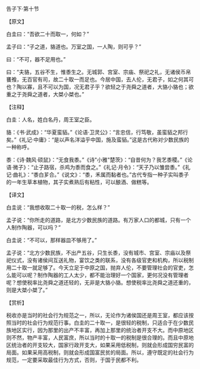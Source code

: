 

告子下·第十节

【原文】

白圭曰：“吾欲二十而取一，何如？”

孟子曰：“子之道，貉道也。万室之国，一人陶，则可乎？”

曰：“不可，器不足用也。”

曰：“夫貉，五谷不生，惟黍生之。无城郭、宫室、宗庙、祭祀之礼，无诸侯币帛饔飧，无百官有司，故二十取一而足也。今居中国，去人伦，无君子，如之何其可也？陶以寡，且不可以为国，况无君子乎？欲轻之于尧舜之道者，大貉小貉也；欲重之于尧舜之道者，大桀小桀也。”

【注释】

白圭：人名，姓白名丹，周王室之臣。

貉：《书·武成》：“华夏蛮貊。”《论语·卫灵公》：“言忠信，行笃敬，虽蛮貊之邦行矣。”《礼记·中庸》：“是以声名洋溢乎中国，施及蛮貊。”这是古代称对少数民族的一种称呼。

黍：《诗·魏风·硕鼠》：“无食我黍。”《诗"小雅"楚茨》：“自昔何为？我艺黍稷。”《论语·微子》：“止子路宿，杀鸡为黍而食之。”《礼记·月令》：“天子乃以雏尝黍。”《礼记·曲礼》：“黍白芗合。”《说文》：“黍，禾属而黏者也。”古代专指一种子实叫黍子的一年生草本植物，其子实煮熟后有粘性，可以酿酒、做糕等。

【译文】

白圭说：“我想收取二十取一的税，怎么样？”

孟子说：“你所走的道路，是北方少数民族的道路。有万家人口的都城，只有一个人制作陶器，可以吗？”

白圭说：“不可以，那样器皿不够用了。”

孟子说：“北方少数民族，不出产五谷，只生长黍，没有城市、宫室、宗庙以及祭祀仪式，没有诸侯间互送礼物，宴饮之类的联系，没有各级官吏和机构，所以税制用二十取一就足够了。今天立足于中原之国，抛弃人伦，不要管理社会的官吏，怎么能可以呢？制作陶器的工人太少，都不能治理好一个国家，更何况没有管理者呢？想使税率比尧舜之道还轻的，无非是大貉小貉。想使税率比尧舜之道还重的，则是大桀小桀了。”

【赏析】

税收亦是当时的社会行为规范之一，所以，无论作为诸侯国还是周王室，都应该按照当时的社会行为规范行事。白圭的二十取一，是很轻的税制，只适合于在少数民族地区实行，因为那里的出产不丰富，再加上那里的统治者开支不大。而中原地区则不然，物产丰富，人民富庶，所以当时的十取一的税制是很合理的。而且中原地区统治者的开支较大，国家行政开支大，如果采用低税制，则就会形成国穷民富的局面。如果采用高税制，则就会形成国富民贫的局面。所以，遵守既定的社会行为规范，一定要采取最佳行为方式，否则，于国于民都不利。

